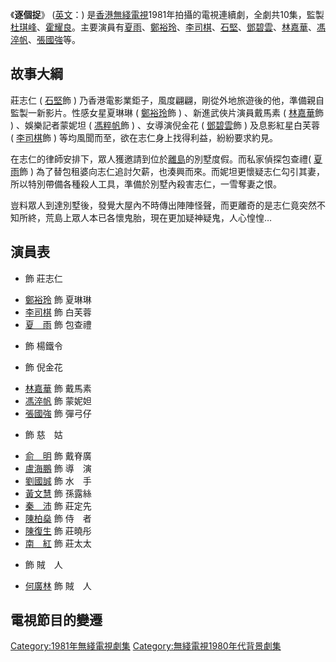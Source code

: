 {{無綫劇集 
| 中文劇名=逐個捉
| 英文劇名=No One is Innocent
| 圖像=
| 拍攝日期=1981年
| 製作年份=1981年
| 翡翠台首播日期=1981年
| 翡翠台首播時間=
| 監製=[[杜琪峰|杜琪峰]]、[[霍耀良|霍耀良]]
| 編導=[[杜琪峰|杜琪峰]]
| 制作=[[甘国亮|甘国亮]]
| 編審=[[王晶|王　晶]]
| 編劇=[[王晶|王　晶]]、[[海滴|海　滴]]、[[曾淑娟|曾淑娟]]
| 故事=[[王晶|王　晶]]
| 集數=10
| 劇種=
| 主演={{nowrap|[[石堅|石　堅]]、[[鄭裕玲|鄭裕玲]]、[[李司棋|李司棋]]、[[夏雨_(香港)|夏　雨]]、<br>[[鄧碧雲|鄧碧雲]]、[[林嘉華|林嘉華]]、[[馮淬帆|馮淬帆]]、[[甘国亮|甘国亮]]、<br>[[張國強_(香港)|張國強]]}}
}}
《'''逐個捉'''》 ([[英語|英文]]：{{lang|en|No One is Innocent}}) 是[[香港無綫電視|香港無綫電視]]1981年拍攝的電視連續劇，全劇共10集，監製[[杜琪峰|杜琪峰]]、[[霍耀良|霍耀良]]。主要演員有[[夏雨_(香港)|夏雨]]、[[鄭裕玲|鄭裕玲]]、[[李司棋|李司棋]]、[[石堅|石堅]]、[[鄧碧雲|鄧碧雲]]、[[林嘉華|林嘉華]]、[[馮淬帆|馮淬帆]]、[[張國強_(香港)|張國強]]等。

==故事大綱==
莊志仁 ( [[石堅|石堅]]飾 ) 乃香港電影業鉅子，風度翩翩，剛從外地旅遊後的他，準備親自監製一新影片。性感女星夏琳琳 ( [[鄭裕玲|鄭裕玲]]飾 ) 、新進武俠片演員戴馬素 ( [[林嘉華|林嘉華]]飾 ) 、娛樂記者蒙妮坦 ( [[馮粹帆|馮粹帆]]飾 ) 、女導演倪金花 ( [[鄧碧雲|鄧碧雲]]飾 ) 及息影紅星白芙蓉 ( [[李司棋|李司棋]]飾 ) 等均風聞而至，欲在志仁身上找得利益，紛紛要求約見。

在志仁的律師安排下，眾人獲邀請到位於[[香港離島|離島]]的別墅度假。而私家偵探包查禮( [[夏雨_(香港)|夏雨]]飾 ) 為了替包租婆向志仁追討欠薪，也湊興而來。而妮坦更懷疑志仁勾引其妻，所以特別帶備各種殺人工具，準備於別墅內殺害志仁，一雪奪妻之恨。

豈料眾人到達別墅後，發覺大屋內不時傳出陣陣怪聲，而更離奇的是志仁竟突然不知所終，荒島上眾人本已各懷鬼胎，現在更加疑神疑鬼，人心惶惶…

==演員表==
*{{colortext|[[石堅|石　堅]]|border=black}} 飾 莊志仁
*[[鄭裕玲|鄭裕玲]] 飾 夏琳琳
*[[李司棋|李司棋]] 飾 白芙蓉
*[[夏雨_(香港)|夏　雨]] 飾 包查禮
*{{colortext|[[黃曼梨|黃曼梨]]|border=black}} 飾 楊鐵令
*{{colortext|[[鄧碧雲|鄧碧雲]]|border=black}} 飾 倪金花
*[[林嘉華|林嘉華]] 飾 戴馬素
*[[馮淬帆|馮淬帆]] 飾 蒙妮妲
*[[張國強_(香港)|張國強]] 飾 彈弓仔
*{{colortext|[[陳立品|陳立品]]|border=black}} 飾 慈　姑
*[[俞明|俞　明]] 飾 戴脊廣
*[[盧海鵬|盧海鵬]] 飾 導　演
*[[劉國誠|劉國誠]] 飾 水　手
*[[黃文慧|黃文慧]] 飾 孫露絲
*[[秦沛|秦　沛]] 飾 莊定先
*[[陳柏燊|陳柏燊]] 飾 侍　者
*[[陳復生|陳復生]] 飾 莊曉彤
*[[南紅|南　紅]] 飾 莊太太
*{{colortext|[[周吉_(演員)|周　吉]]|border=black}} 飾 賊　人
*[[何廣林|何廣林]] 飾 賊　人

==電視節目的變遷==
{{電視節目的變遷|電視台={{BHKG}}[[無綫電視|無綫電視]][[翡翠台|翡翠台]]|播放檔次=星期一至五 20.30-21.30|上一節目=[[前路|前路]]<br>(1981.10.5-1981.10.30)|下一節目=[[女黑俠木蘭花_(電視劇)|女黑俠木蘭花]]<br>(1981.11.16-1981.12.11)|節目名稱=逐個捉<br>(1981.11.2-1981.11.13)}}

[[Category:1981年無綫電視劇集|Category:1981年無綫電視劇集]]
[[Category:無綫電視1980年代背景劇集|Category:無綫電視1980年代背景劇集]]